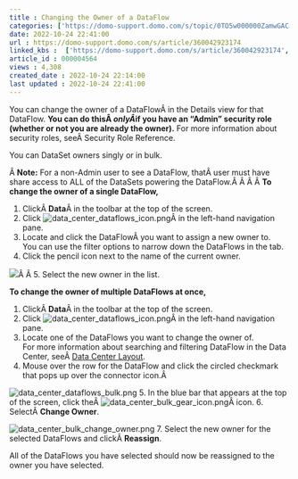 ```yaml
---
title : Changing the Owner of a DataFlow
categories: ['https://domo-support.domo.com/s/topic/0TO5w000000ZamwGAC']
date: 2022-10-24 22:41:00
url : https://domo-support.domo.com/s/article/360042923174
linked_kbs :  ['https://domo-support.domo.com/s/article/360042923174', 'https://domo-support.domo.com/s/article/360042925494', 'https://domo-support.domo.com/s/knowledge-base', 'https://domo-support.domo.com/s/article/360043429953', 'https://domo-support.domo.com/s/article/360047553253', 'https://domo-support.domo.com/s/article/360043429933', 'https://domo-support.domo.com/s/article/360043429693', 'https://domo-support.domo.com/s/topic/0TO5w000000ZamwGAC', 'https://domo-support.domo.com/s/article/360043429913']
article_id : 000004564
views : 4,308
created_date : 2022-10-24 22:14:00
last updated : 2022-10-24 22:41:00
---
```




You can change the owner of a DataFlowÂ in the Details view for that DataFlow. **You can do thisÂ *onlyÂ*if you have an "Admin" security role (whether or not you are already the owner).** For more information about security roles, seeÂ Security Role Reference.


You can DataSet owners singly or in bulk.


Â
**Note:** For a non-Admin user to see a DataFlow, thatÂ user must have share access to ALL of the DataSets powering the DataFlow.Â Â Â Â
**To change the owner of a single DataFlow,**


1. ClickÂ **Data**Â in the toolbar at the top of the screen.
2. Click ![data_center_dataflows_icon.png](data_center_dataflows_icon.png)Â in the left-hand navigation pane.
3. Locate and click the DataFlowÂ you want to assign a new owner to.  
 You can use the filter options to narrow down the DataFlows in the tab.
4. Click the pencil icon next to the name of the current owner.  
   
 ![](1.png)Â Â
5. Select the new owner in the list.


**To change the owner of multiple DataFlows at once,**


1. ClickÂ **Data**Â in the toolbar at the top of the screen.
2. Click ![data_center_dataflows_icon.png](data_center_dataflows_icon.png)Â in the left-hand navigation pane.
3. Locate one of the DataFlows you want to change the owner of.  
 For more information about searching and filtering DataFlow in the Data Center, seeÂ [Data Center Layout](https://domo-support.domo.com/s/article/360047553253?language=en_US).
4. Mouse over the row for the DataFlow and click the circled checkmark that pops up over the connector icon.Â   
   
 ![data_center_dataflows_bulk.png](data_center_dataflows_bulk.png)
5. In the blue bar that appears at the top of the screen, click theÂ ![data_center_bulk_gear_icon.png](data_center_bulk_gear_icon.png)Â icon.
6. SelectÂ **Change Owner**.  
   
 ![data_center_bulk_change_owner.png](data_center_bulk_change_owner.png)
7. Select the new owner for the selected DataFlows and clickÂ **Reassign**.


All of the DataFlows you have selected should now be reassigned to the owner you have selected.